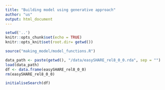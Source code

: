 ```yaml
---
title: "Building model using generative approach"
author: "us"
output: html_document
---
```





  
```r
setwd('..')
knitr::opts_chunk$set(echo = TRUE)
knitr::opts_knit$set(root.dir= getwd())
```


```r
source("making_model/model_functions.R")
```


```r
data_path <- paste(getwd(), "/data/easySHARE_rel8_0_0.rda", sep = "")
load(data_path)
df <- data.frame(easySHARE_rel8_0_0)
rm(easySHARE_rel8_0_0)
```


```r
initialiseSearch(df)
```



